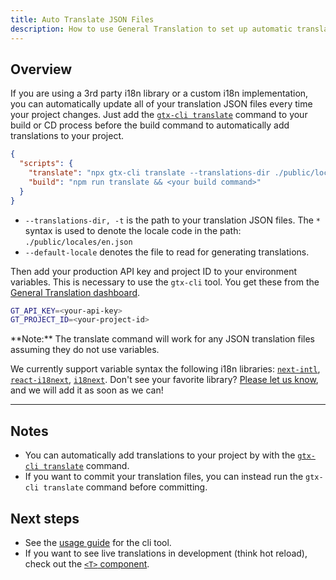 ```yaml
---
title: Auto Translate JSON Files
description: How to use General Translation to set up automatic translation for your project's JSON files
---
```


## Overview

If you are using a 3rd party i18n library or a custom i18n implementation, you can automatically update all of your translation JSON files every time your project changes.
Just add the [`gtx-cli translate`](/docs/cli/translate#translate-json) command to your build or CD process before the build command to automatically add translations to your project.

```json title="package.json"
{
  "scripts": {
    "translate": "npx gtx-cli translate --translations-dir ./public/locales/* --default-locale en",
    "build": "npm run translate && <your build command>"
  }
}
```
 * `--translations-dir, -t` is the path to your translation JSON files. The `*` syntax is used to denote the locale code in the path: `./public/locales/en.json`
 * `--default-locale` denotes the file to read for generating translations.


Then add your production API key and project ID to your environment variables.
This is necessary to use the `gtx-cli` tool.
You get these from the [General Translation dashboard](https://generaltranslation.com/dashboard).

```bash title=".env"
GT_API_KEY=<your-api-key>
GT_PROJECT_ID=<your-project-id>
```


<Callout type="info">
  **Note:**
  The translate command will work for any JSON translation files assuming they do not use variables.

  We currently support variable syntax the following i18n libraries: [`next-intl`](/docs/cli/tutorials/next-intl-quickstart), [`react-i18next`](/docs/cli/tutorials/react-i18next-quickstart), [`i18next`](/docs/cli/tutorials/i18next-quickstart).
  Don't see your favorite library? [Please let us know](https://github.com/General-Translation/gt-libraries/issues), and we will add it as soon as we can!
</Callout>

---

## Notes
 * You can automatically add translations to your project by with the [`gtx-cli translate`](/docs/cli/translate#translate-json) command.
 * If you want to commit your translation files, you can instead run the `gtx-cli translate` command before committing.


## Next steps
 * See the [usage guide](/docs/cli/reference/usage) for the cli tool.
 * If you want to see live translations in development (think hot reload), check out the [`<T>` component](/docs/usage/t).
